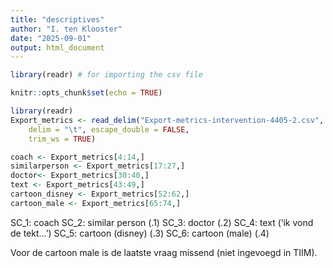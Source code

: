 ```yaml
---
title: "descriptives"
author: "I. ten Klooster"
date: "2025-09-01"
output: html_document
---
```


```r
library(readr) # for importing the csv file
```


```r
knitr::opts_chunk$set(echo = TRUE)
```

```r
library(readr)
Export_metrics <- read_delim("Export-metrics-intervention-4405-2.csv", 
    delim = "\t", escape_double = FALSE, 
    trim_ws = TRUE)

coach <- Export_metrics[4:14,]
similarperson <- Export_metrics[17:27,]
doctor<- Export_metrics[30:40,]
text <- Export_metrics[43:49,]
cartoon_disney <- Export_metrics[52:62,]
cartoon_male <- Export_metrics[65:74,]
```

SC_1: coach
SC_2: similar person (.1)
SC_3: doctor (.2)
SC_4: text ('ik vond de tekt...')
SC_5: cartoon (disney) (.3)
SC_6: cartoon (male) (.4)

Voor de cartoon male is de laatste vraag missend (niet ingevoegd in TIIM).

```r

```

